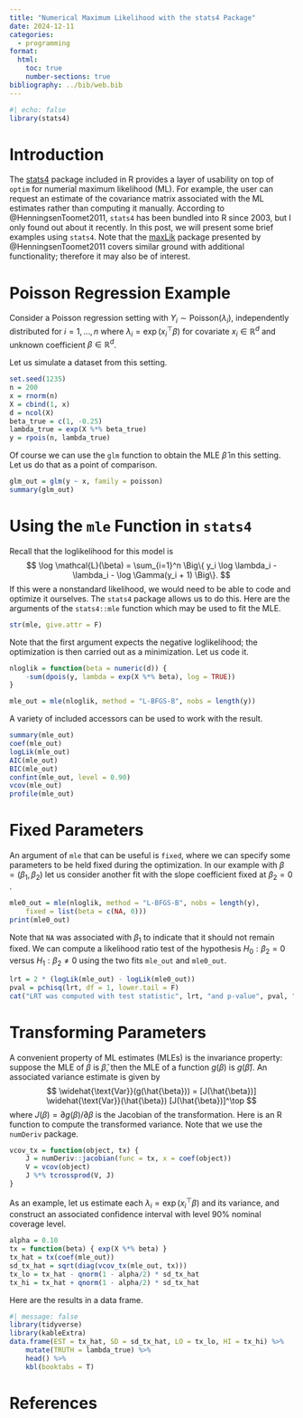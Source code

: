 ```yaml
---
title: "Numerical Maximum Likelihood with the stats4 Package"
date: 2024-12-11
categories:
  - programming
format:
  html:
    toc: true
    number-sections: true
bibliography: ../bib/web.bib
---
```


```r
#| echo: false
library(stats4)
```

# Introduction

The [stats4][stats4-url] package included in R provides a layer of usability on top of
`optim` for numerial maximum likelihood (ML). For example, the user can request 
an estimate of the covariance matrix associated with the ML estimates rather
than computing it manually. According to @HenningsenToomet2011, `stats4` has
been bundled into R since 2003, but I only found out about it recently. In this
post, we will present some brief examples using `stats4`. Note that the [maxLik][maxLik-url]
package presented by @HenningsenToomet2011 covers similar ground with additional
functionality; therefore it may also be of interest.

[stats4-url]: https://stat.ethz.ch/R-manual/R-devel/library/stats4/html/00Index.html
[maxLik-url]: https://cran.r-project.org/package=maxLik

# Poisson Regression Example

Consider a Poisson regression setting with $Y_i \sim \text{Poisson}(\lambda_i)$,
independently distributed for $i = 1, \ldots, n$ where
$\lambda_i = \exp(x_i^\top \beta)$ for covariate $x_i \in \mathbb{R}^d$ and
unknown coefficient $\beta \in \mathbb{R}^d$.

Let us simulate a dataset from this setting.

```r
set.seed(1235)
n = 200
x = rnorm(n)
X = cbind(1, x)
d = ncol(X)
beta_true = c(1, -0.25)
lambda_true = exp(X %*% beta_true)
y = rpois(n, lambda_true)
```

Of course we can use the `glm` function to obtain the MLE $\hat{\beta}$ in this
setting. Let us do that as a point of comparison.

```r
glm_out = glm(y ~ x, family = poisson)
summary(glm_out)
```

# Using the `mle` Function in `stats4`

Recall that the loglikelihood for this model is
<!-- -->
$$
\log \mathcal{L}(\beta) = \sum_{i=1}^n \Big\{ y_i \log \lambda_i - \lambda_i - \log \Gamma(y_i + 1) \Big\}.
$$
<!-- -->
If this were a nonstandard likelihood, we would need to be able to code and
optimize it ourselves. The `stats4` package allows us to do this. Here are the
arguments of the `stats4::mle` function which may be used to fit the MLE.

```r
str(mle, give.attr = F)
```

Note that the first argument expects the negative loglikelihood; the
optimization is then carried out as a minimization. Let us code it.

```r
nloglik = function(beta = numeric(d)) {
	-sum(dpois(y, lambda = exp(X %*% beta), log = TRUE))
}

mle_out = mle(nloglik, method = "L-BFGS-B", nobs = length(y))
```

A variety of included accessors can be used to work with the result.

```r
summary(mle_out)
coef(mle_out)
logLik(mle_out)
AIC(mle_out)
BIC(mle_out)
confint(mle_out, level = 0.90)
vcov(mle_out)
profile(mle_out)
```

# Fixed Parameters

An argument of `mle` that can be useful is `fixed`, where we can specify some
parameters to be held fixed during the optimization. In our example with
$\beta = (\beta_1, \beta_2)$ let us consider another fit with the slope
coefficient fixed at $\beta_2 = 0$ .

```r
mle0_out = mle(nloglik, method = "L-BFGS-B", nobs = length(y),
	fixed = list(beta = c(NA, 0)))
print(mle0_out)
```

Note that `NA` was associated with $\beta_1$ to indicate that it should not
remain fixed. We can compute a likelihood ratio test of the hypothesis
$H_0: \beta_2 = 0$ versus $H_1: \beta_2 \neq 0$ using the two fits `mle_out`
and `mle0_out`.

```r
lrt = 2 * (logLik(mle_out) - logLik(mle0_out))
pval = pchisq(lrt, df = 1, lower.tail = F)
cat("LRT was computed with test statistic", lrt, "and p-value", pval, ".\n")
```

# Transforming Parameters

A convenient property of ML estimates (MLEs) is the invariance property: suppose
the MLE of $\beta$ is $\hat{\beta}$, then the MLE of a function $g(\beta)$ is
$g(\hat{\beta})$. An associated variance estimate is given by
<!-- -->
$$
\widehat{\text{Var}}(g(\hat{\beta})) =
[J(\hat{\beta})]
\widehat{\text{Var}}(\hat{\beta})
[J(\hat{\beta})]^\top
$$
<!-- -->
where $J(\beta) = \partial g(\beta) / \partial \beta$ is the Jacobian of
the transformation. Here is an R function to compute the transformed variance.
Note that we use the `numDeriv` package.

```r
vcov_tx = function(object, tx) {
	J = numDeriv::jacobian(func = tx, x = coef(object))
	V = vcov(object)
	J %*% tcrossprod(V, J)
}
```

As an example, let us estimate each $\lambda_i = \exp(x_i^\top \beta)$ and its
variance, and construct an associated confidence interval with level 90%
nominal coverage level.

```r
alpha = 0.10
tx = function(beta) { exp(X %*% beta) }
tx_hat = tx(coef(mle_out))
sd_tx_hat = sqrt(diag(vcov_tx(mle_out, tx)))
tx_lo = tx_hat - qnorm(1 - alpha/2) * sd_tx_hat
tx_hi = tx_hat + qnorm(1 - alpha/2) * sd_tx_hat
```

Here are the results in a data frame.

```r
#| message: false
library(tidyverse)
library(kableExtra)
data.frame(EST = tx_hat, SD = sd_tx_hat, LO = tx_lo, HI = tx_hi) %>%
	mutate(TRUTH = lambda_true) %>%
	head() %>%
	kbl(booktabs = T)
```

# References